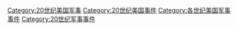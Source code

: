 [[Category:20世纪美国军事|Category:20世纪美国军事]]
[[Category:20世纪美国事件|Category:20世纪美国事件]]
[[Category:各世纪美国军事事件|Category:各世纪美国军事事件]]
[[Category:20世纪军事事件|Category:20世纪军事事件]]